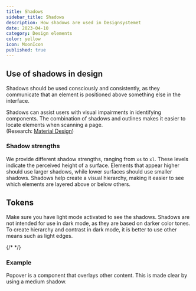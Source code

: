 ```yaml
---
title: Shadows
sidebar_title: Shadows
description: How shadows are used in Designsystemet
date: 2023-04-10
category: Design elements
color: yellow
icon: MoonIcon
published: true
---
```


## Use of shadows in design

Shadows should be used consciously and consistently, as they communicate that an element is positioned above something else in the interface.

Shadows can assist users with visual impairments in identifying components. The combination of shadows and outlines makes it easier to locate elements when scanning a page.  
(Research: [Material Design](https://m2.material.io/design/environment/light-shadows.html#research))

### Shadow strengths

We provide different shadow strengths, ranging from `xs` to `xl`. These levels indicate the perceived height of a surface. Elements that appear higher should use larger shadows, while lower surfaces should use smaller shadows. Shadows help create a visual hierarchy, making it easier to see which elements are layered above or below others.

## Tokens

Make sure you have light mode activated to see the shadows. Shadows are not intended for use in dark mode, as they are based on darker color tones. To create hierarchy and contrast in dark mode, it is better to use other means such as light edges.

{/* <TokenList type='shadow' /> */}

### Example

Popover is a component that overlays other content. This is made clear by using a medium shadow.
